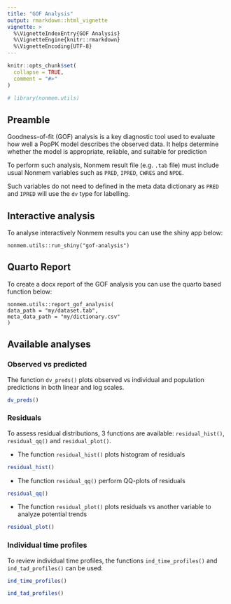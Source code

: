 ```yaml
---
title: "GOF Analysis"
output: rmarkdown::html_vignette
vignette: >
  %\VignetteIndexEntry{GOF Analysis}
  %\VignetteEngine{knitr::rmarkdown}
  %\VignetteEncoding{UTF-8}
---
```


```r
knitr::opts_chunk$set(
  collapse = TRUE,
  comment = "#>"
)
```

```r
# library(nonmem.utils)
```

## Preamble

Goodness-of-fit (GOF) analysis is a key diagnostic tool used to evaluate how well a PopPK model describes the observed data. 
It helps determine whether the model is appropriate, reliable, and suitable for prediction

To perform such analysis, Nonmem result file (e.g. `.tab` file) must include usual Nonmem variables such as `PRED`, `IPRED`, `CWRES` and `NPDE`.

Such variables do not need to defined in the meta data dictionary as `PRED` and `IPRED` will use the `dv` type for labelling.


## Interactive analysis

To analyse interactively Nonmem results you can use the shiny app below:

```
nonmem.utils::run_shiny("gof-analysis")
```

## Quarto Report

To create a docx report of the GOF analysis you can use the quarto based function below:

```
nonmem.utils::report_gof_analysis(
data_path = "my/dataset.tab", 
meta_data_path = "my/dictionary.csv"
)
```

## Available analyses

### Observed vs predicted

The function `dv_preds()` plots observed vs individual and population predictions in both linear and log scales.

```r
dv_preds()
```

### Residuals

To assess residual distributions, 3 functions are available: `residual_hist()`, `residual_qq()` and `residual_plot()`.

- The function `residual_hist()` plots histogram of residuals

```r
residual_hist()
```

- The function `residual_qq()` perform QQ-plots of residuals

```r
residual_qq()
```

- The function `residual_plot()` plots residuals vs another variable to analyze potential trends

```r
residual_plot()
```

### Individual time profiles

To review individual time profiles, the functions `ind_time_profiles()` and `ind_tad_profiles()` can be used:

```r
ind_time_profiles()
```

```r
ind_tad_profiles()
```

